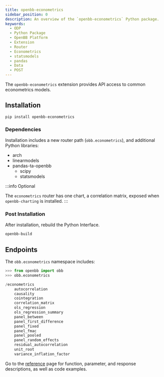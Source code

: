 ```yaml
---
title: openbb-econometrics
sidebar_position: 0
description: An overview of the `openbb-econometrics` Python package.
keywords:
  - ODP
  - Python Package
  - OpenBB Platform
  - Extension
  - Router
  - Econometrics
  - statsmodels
  - pandas
  - Data
  - POST
---
```


<!-- markdownlint-disable MD012 MD031 MD033 MD037 -->


<HeadTitle title="OpenBB Econometrics - Python Packages & Extensions | OpenBB Docs" />

The `openbb-econometrics` extension provides API access to common econometrics models.

## Installation

```console
pip install openbb-econometrics
```

### Dependencies

Installation includes a new router path (`obb.econometrics`), and additional Python libraries:

- arch
- linearmodels
- pandas-ta-openbb
    - scipy
    - statsmodels

:::info Optional

The `econometrics` router has one chart, a correlation matrix, exposed when `openbb-charting` is installed.
:::

### Post Installation

After installation, rebuild the Python Interface.

```sh
openbb-build
```

## Endpoints

The `obb.econometrics` namespace includes:

```python
>>> from openbb import obb
>>> obb.econometrics

/econometrics
    autocorrelation
    causality
    cointegration
    correlation_matrix
    ols_regression
    ols_regression_summary
    panel_between
    panel_first_difference
    panel_fixed
    panel_fmac
    panel_pooled
    panel_random_effects
    residual_autocorrelation
    unit_root
    variance_inflation_factor
```

Go to the [reference](/python/reference/econometrics) page for function, parameter, and response descriptions, as well as code examples.
